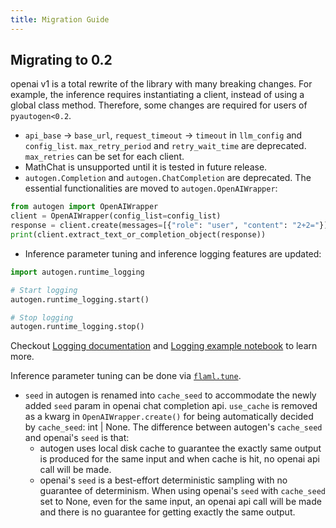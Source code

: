 ```yaml
---
title: Migration Guide
---
```


## Migrating to 0.2

openai v1 is a total rewrite of the library with many breaking changes. For example, the inference requires instantiating a client, instead of using a global class method.
Therefore, some changes are required for users of `pyautogen<0.2`.

- `api_base` -> `base_url`, `request_timeout` -> `timeout` in `llm_config` and `config_list`. `max_retry_period` and `retry_wait_time` are deprecated. `max_retries` can be set for each client.
- MathChat is unsupported until it is tested in future release.
- `autogen.Completion` and `autogen.ChatCompletion` are deprecated. The essential functionalities are moved to `autogen.OpenAIWrapper`:

```python
from autogen import OpenAIWrapper
client = OpenAIWrapper(config_list=config_list)
response = client.create(messages=[{"role": "user", "content": "2+2="}])
print(client.extract_text_or_completion_object(response))
```

- Inference parameter tuning and inference logging features are updated:
```python
import autogen.runtime_logging

# Start logging
autogen.runtime_logging.start()

# Stop logging
autogen.runtime_logging.stop()
```
Checkout [Logging documentation](https://ag2ai.github.io/ag2/docs/Use-Cases/enhanced_inference#logging) and [Logging example notebook](https://github.com/ag2ai/ag2/blob/main/notebook/agentchat_logging.ipynb) to learn more.

Inference parameter tuning can be done via [`flaml.tune`](https://microsoft.github.io/FLAML/docs/Use-Cases/Tune-User-Defined-Function).
- `seed` in autogen is renamed into `cache_seed` to accommodate the newly added `seed` param in openai chat completion api. `use_cache` is removed as a kwarg in `OpenAIWrapper.create()` for being automatically decided by `cache_seed`: int | None. The difference between autogen's `cache_seed` and openai's `seed` is that:
  - autogen uses local disk cache to guarantee the exactly same output is produced for the same input and when cache is hit, no openai api call will be made.
  - openai's `seed` is a best-effort deterministic sampling with no guarantee of determinism. When using openai's `seed` with `cache_seed` set to None, even for the same input, an openai api call will be made and there is no guarantee for getting exactly the same output.

